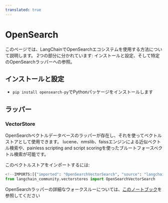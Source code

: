 ```yaml
---
translated: true
---
```


# OpenSearch

このページでは、LangChainでOpenSearchエコシステムを使用する方法について説明します。
2つの部分に分かれています: インストールと設定、そして特定のOpenSearchラッパーへの参照。

## インストールと設定

- `pip install opensearch-py`でPythonパッケージをインストールします

## ラッパー

### VectorStore

OpenSearchベクトルデータベースのラッパーが存在し、それを使ってベクトルストアとして使用できます。
lucene、nmslib、faissエンジンによる近似ベクトル検索や、painless scripting and script scoringを使ったブルートフォースベクトル検索が可能です。

このベクトルストアをインポートするには:

```python
<!--IMPORTS:[{"imported": "OpenSearchVectorSearch", "source": "langchain_community.vectorstores", "docs": "https://api.python.langchain.com/en/latest/vectorstores/langchain_community.vectorstores.opensearch_vector_search.OpenSearchVectorSearch.html", "title": "OpenSearch"}]-->
from langchain_community.vectorstores import OpenSearchVectorSearch
```

OpenSearchラッパーの詳細なウォークスルーについては、[このノートブック](/docs/integrations/vectorstores/opensearch)を参照してください
